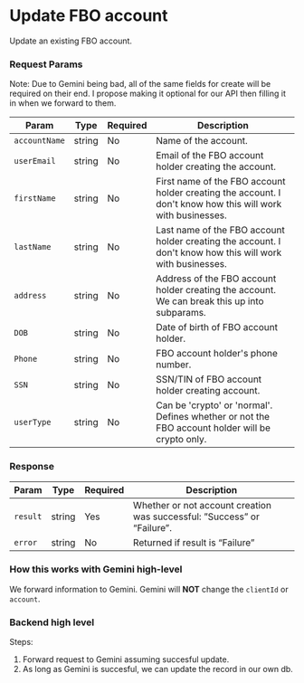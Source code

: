 # Update FBO account

Update an existing FBO account. 

### Request Params

Note: Due to Gemini being bad, all of the same fields for create will be required on their end. I propose making it optional for our API then filling it in when we forward to them.

| Param | Type | Required | Description |
| ---- | ---- | ---- | ----------- |
| `accountName` | string | No | Name of the account. |
| `userEmail` | string | No | Email of the FBO account holder creating the account. |
| `firstName` | string | No | First name of the FBO account holder creating the account. I don't know how this will work with businesses. |
| `lastName` | string | No | Last name of the FBO account holder creating the account. I don't know how this will work with businesses. |
| `address` | string | No | Address of the FBO account holder creating the account. We can break this up into subparams. |
| `DOB` | string | No | Date of birth of FBO account holder. |
| `Phone` | string | No | FBO account holder's phone number. |
| `SSN` | string | No | SSN/TIN of FBO account holder creating account. |
| `userType` | string | No | Can be 'crypto' or 'normal'. Defines whether or not the FBO account holder will be crypto only. |

### Response

| Param | Type | Required | Description |
| ---- | ---- | ---- | ----------- |
| `result` | string | Yes | Whether or not account creation was successful: ”Success” or “Failure”. |
| `error` | string | No | Returned if result is “Failure” |

### How this works with Gemini high-level

We forward information to Gemini. Gemini will **NOT** change the `clientId` or `account`. 

### Backend high level

Steps: 

1. Forward request to Gemini assuming succesful update.
2. As long as Gemini is succesful, we can update the record in our own db. 


